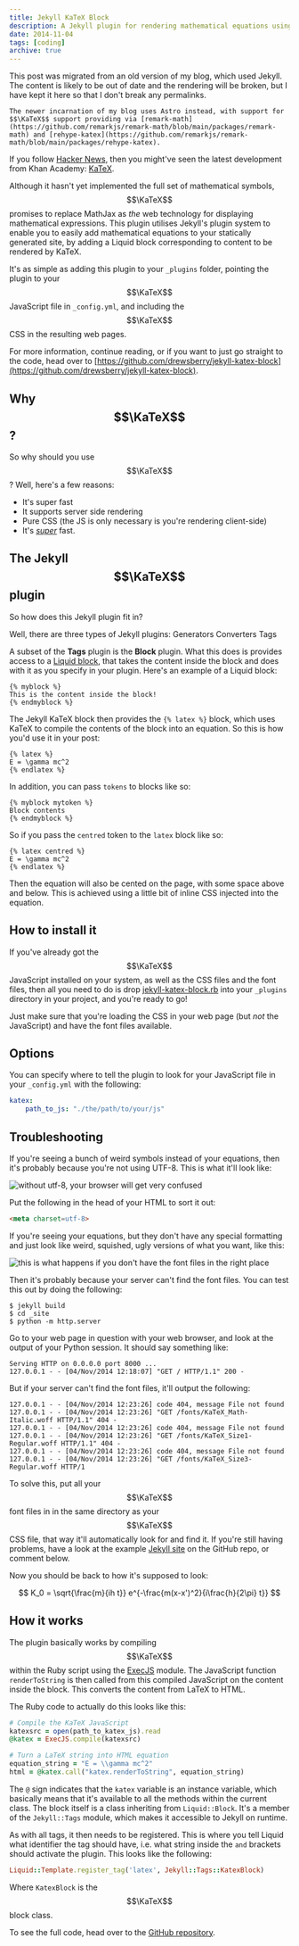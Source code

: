 ```yaml
---
title: Jekyll KaTeX Block
description: A Jekyll plugin for rendering mathematical equations using KaTeX.
date: 2014-11-04
tags: [coding]
archive: true
---
```



<Callout type="warning">
    This post was migrated from an old version of my blog, which used Jekyll. The content is likely to be out of date and the rendering will be broken, but I have kept it here so that I don't break any permalinks.

    The newer incarnation of my blog uses Astro instead, with support for $$\KaTeX$$ support providing via [remark-math](https://github.com/remarkjs/remark-math/blob/main/packages/remark-math) and [rehype-katex](https://github.com/remarkjs/remark-math/blob/main/packages/rehype-katex).
</Callout>

If you follow [Hacker News](https://news.ycombinator.com/item?id=8320439), then you might've seen the latest development from Khan Academy: [KaTeX](http://khan.github.io/KaTeX/).

Although it hasn't yet implemented the full set of mathematical symbols, $$\KaTeX$$ promises to replace MathJax as *the* web technology for displaying mathematical expressions. This plugin utilises Jekyll's plugin system to enable you to easily add mathematical equations to your statically generated site, by adding a Liquid block corresponding to content to be rendered by KaTeX.

It's as simple as adding this plugin to your `_plugins` folder, pointing the plugin to your $$\KaTeX$$ JavaScript file in `_config.yml`, and including the $$\KaTeX$$ CSS in the resulting web pages.

For more information, continue reading, or if you want to just go straight to the code, head over to [https://github.com/drewsberry/jekyll-katex-block](https://github.com/drewsberry/jekyll-katex-block).

## Why $$\KaTeX$$?

So why should you use $$\KaTeX$$? Well, here's a few reasons:

* It's super fast
* It supports server side rendering
* Pure CSS (the JS is only necessary is you're rendering client-side)
* It's [*super*](http://jsperf.com/katex-vs-mathjax) fast.

## The Jekyll $$\KaTeX$$ plugin

So how does this Jekyll plugin fit in?

Well, there are three types of Jekyll plugins: Generators Converters Tags

A subset of the **Tags** plugin is the **Block** plugin. What this does is provides access to a [Liquid block](https://github.com/Shopify/liquid/wiki/Liquid-for-Programmers#create-your-own-tag-blocks), that takes the content inside the block and does with it as you specify in your plugin. Here's an example of a Liquid block:

```liquid
{% myblock %}
This is the content inside the block!
{% endmyblock %}
```

The Jekyll KaTeX block then provides the `{% latex %}` block, which uses KaTeX to compile the contents of the block into an equation. So this is how you'd use it in your post:

```liquid
{% latex %}
E = \gamma mc^2
{% endlatex %}
```

In addition, you can pass `tokens` to blocks like so:

```liquid
{% myblock mytoken %}
Block contents
{% endmyblock %}
```

So if you pass the `centred` token to the `latex` block like so:

```liquid
{% latex centred %}
E = \gamma mc^2
{% endlatex %}
```

Then the equation will also be cented on the page, with some space above and below. This is achieved using a little bit of inline CSS injected into the equation.

## How to install it

If you've already got the $$\KaTeX$$ JavaScript installed on your system, as well as the CSS files and the font files, then all you need to do is drop [jekyll-katex-block.rb](https://raw.githubusercontent.com/drewsberry/jekyll-katex-block/master/katex_block.rb) into your `_plugins` directory in your project, and you're ready to go!

Just make sure that you're loading the CSS in your web page (but *not* the JavaScript) and have the font files available.

## Options

You can specify where to tell the plugin to look for your JavaScript file in your `_config.yml` with the following:

```yaml
katex:
    path_to_js: "./the/path/to/your/js"
```

## Troubleshooting

If you're seeing a bunch of weird symbols instead of your equations, then it's probably because you're not using UTF-8. This is what it'll look like:

![without utf-8, your browser will get very confused](/media/archive/jekyll-katex-block/katex_no_utf8.png)

Put the following in the head of your HTML to sort it out:

```html
<meta charset=utf-8>
```

If you're seeing your equations, but they don't have any special formatting and just look like weird, squished, ugly versions of what you want, like this:

![this is what happens if you don't have the font files in the right place](/media/archive/jekyll-katex-block/no_font_equation.png)

Then it's probably because your server can't find the font files. You can test this out by doing the following:

```console
$ jekyll build
$ cd _site 
$ python -m http.server
```

Go to your web page in question with your web browser, and look at the output of your Python session. It should say something like:

```
Serving HTTP on 0.0.0.0 port 8000 ...
127.0.0.1 - - [04/Nov/2014 12:18:07] "GET / HTTP/1.1" 200 -
```

But if your server can't find the font files, it'll output the following:

```
127.0.0.1 - - [04/Nov/2014 12:23:26] code 404, message File not found
127.0.0.1 - - [04/Nov/2014 12:23:26] "GET /fonts/KaTeX_Math-Italic.woff HTTP/1.1" 404 -
127.0.0.1 - - [04/Nov/2014 12:23:26] code 404, message File not found
127.0.0.1 - - [04/Nov/2014 12:23:26] "GET /fonts/KaTeX_Size1-Regular.woff HTTP/1.1" 404 -
127.0.0.1 - - [04/Nov/2014 12:23:26] code 404, message File not found
127.0.0.1 - - [04/Nov/2014 12:23:26] "GET /fonts/KaTeX_Size3-Regular.woff HTTP/1
```

To solve this, put all your $$\KaTeX$$ font files in in the same directory as your $$\KaTeX$$ CSS file, that way it'll automatically look for and find it. If you're still having problems, have a look at the example [Jekyll site](https://github.com/drewsberry/jekyll-katex-block/tree/master/test) on the GitHub repo, or comment below.

Now you should be back to how it's supposed to look:

$$
K_0 = \sqrt{\frac{m}{ih t}} e^{-\frac{m(x-x')^2}{i\frac{h}{2\pi} t}}
$$

## How it works

The plugin basically works by compiling $$\KaTeX$$ within the Ruby script using the [ExecJS](https://rubygems.org/gems/execjs) module. The JavaScript function `renderToString` is then called from this compiled JavaScript on the content inside the block. This converts the content from LaTeX to HTML.

The Ruby code to actually do this looks like this:

```ruby
# Compile the KaTeX JavaScript
katexsrc = open(path_to_katex_js).read
@katex = ExecJS.compile(katexsrc)

# Turn a LaTeX string into HTML equation
equation_string = "E = \\gamma mc^2"
html = @katex.call("katex.renderToString", equation_string)
```

The `@` sign indicates that the `katex` variable is an instance variable, which basically means that it's available to all the methods within the current class. The block itself is a class inheriting from `Liquid::Block`. It's a member of the `Jekyll::Tags` module, which makes it accessible to Jekyll on runtime.

As with all tags, it then needs to be registered. This is where you tell Liquid what identifier the tag should have, i.e. what string inside the `and` brackets should activate the plugin. This looks like the following:

```ruby
Liquid::Template.register_tag('latex', Jekyll::Tags::KatexBlock)
```

Where `KatexBlock` is the $$\KaTeX$$ block class.

To see the full code, head over to the [GitHub repository](https://github.com/drewsberry/jekyll-katex-block).
